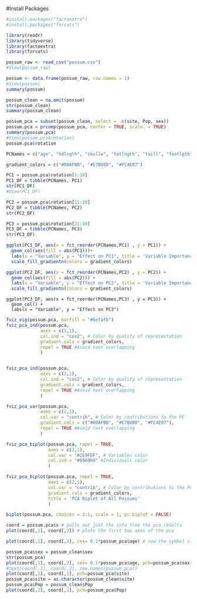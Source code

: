 
#Install Packages
```r
#install.packages("factoextra")
#install.packages("forcats")
```



```r
library(readr)
library(tidyverse)
library(factoextra)
library(forcats)
```


```r
possum_raw <- read_csv("possum.csv")
#View(possum_raw)
```


```r

possum <- data.frame(possum_raw, row.names = 1)
#View(possum)
summary(possum)
```


```r
possum_clean = na.omit(possum)
str(possum_clean)
summary(possum_clean)

```




```r
possum_pca = subset(possum_clean, select = -c(site, Pop, sex))
possum.pca = prcomp(possum_pca, center = TRUE, scale. = TRUE)
summary(possum.pca)
#View(possum.pca$rotation)
possum.pca$rotation
```



```r
PCNames = c("age", "hdlngth", "skullw", "totlngth", "taill", "footlgth", "earconch", "eye", "chest", "belly")
```


```r
gradient_colors = c("#00AFBB", "#E7B800", "#FC4E07")
```



```r
PC1 = possum.pca$rotation[1:10]
PC1_DF = tibble(PCNames, PC1)
str(PC1_DF)
#View(PC1_DF)
```


```r
PC2 = possum.pca$rotation[11:20]
PC2_DF = tibble(PCNames, PC2)
str(PC2_DF)
```


```r
PC3 = possum.pca$rotation[21:30]
PC3_DF = tibble(PCNames, PC3)
str(PC3_DF)
```

```r
ggplot(PC1_DF, aes(x = fct_reorder(PCNames,PC1) , y = PC1)) + 
  geom_col(aes(fill = abs(PC1)))+
  labs(x = "Variable", y = "Effect on PC1", title = 'Variable Importance Bar Graph: All Possums PC1', fill = "Contribution to PC1")+
  scale_fill_gradientn(colors = gradient_colors)
```



```r
ggplot(PC2_DF, aes(x = fct_reorder(PCNames,PC2) , y = PC2)) + 
  geom_col(aes(fill = abs(PC2))) +
  labs(x = "Variable", y = "Effect on PC2", title = 'Variable Importance Bar Graph: All Possums PC2', fill = "Contribution to PC2")+
  scale_fill_gradientn(colors = gradient_colors)

```


```{}
ggplot(PC3_DF, aes(x = fct_reorder(PCNames,PC3) , y = PC3)) + 
  geom_col() +
  labs(x = "Variable", y = "Effect on PC3")

```




```r

fviz_eig(possum.pca, barfill = "#6efafb")
fviz_pca_ind(possum.pca,
             axes = c(2,1),
             col.ind = "cos2", # Color by quality of representation
             gradient.cols = gradient_colors,
             repel = TRUE #Avoid text overlapping
             )


fviz_pca_ind(possum.pca,
             axes = c(2,1),
             col.ind = "cos2", # Color by quality of representation
             gradient.cols = gradient_colors,
             repel = TRUE #Avoid text overlapping
             )

fviz_pca_var(possum.pca,
             axes = c(2,1),
             col.var = "contrib", # Color by contributions to the PC
             gradient.cols = c("#00AFBB", "#E7B800", "#FC4E07"),
             repel = TRUE #Avoid text overlapping
             )

fviz_pca_biplot(possum.pca, repel = TRUE,
                axes = c(2,1),
                col.var = "#2E9FDF", # Variables color
                col.ind = "#696969" #Individuals color
                )

fviz_pca_biplot(possum.pca, repel = TRUE,
                axes = c(2,1),
                col.var = "contrib", # Color by contributions to the PC
                gradient.cols = gradient_colors,
                title = 'PCA Biplot of All Possums'
                )
```


```r
biplot(possum.pca, choices = 2:1, scale = 1, pc.biplot = FALSE)
```


```r
coord = possum.pca$x # pulls out just the info from the pca results
plot(coord[,1], coord[,2]) # plots the first two axes of the pca

plot(coord[,1], coord[,2], cex= 0.1*possum_pca$age) # now the symbol size tells you age

possum_pca$sex = possum_clean$sex
str(possum_pca)
plot(coord[,1], coord[,2], cex= 0.1*possum_pca$age, pch=possum_pca$sex)
#text(coord[,1], coord[,2], row.names(possum_pca))
plot(coord[,2], coord[,1], pch=possum_pca$site)
possum_pca$site = as.character(possum_clean$site)
possum_pca$Pop = possum_clean$Pop
plot(coord[,2], coord[,1], pch=possum_pca$Pop)
```



































